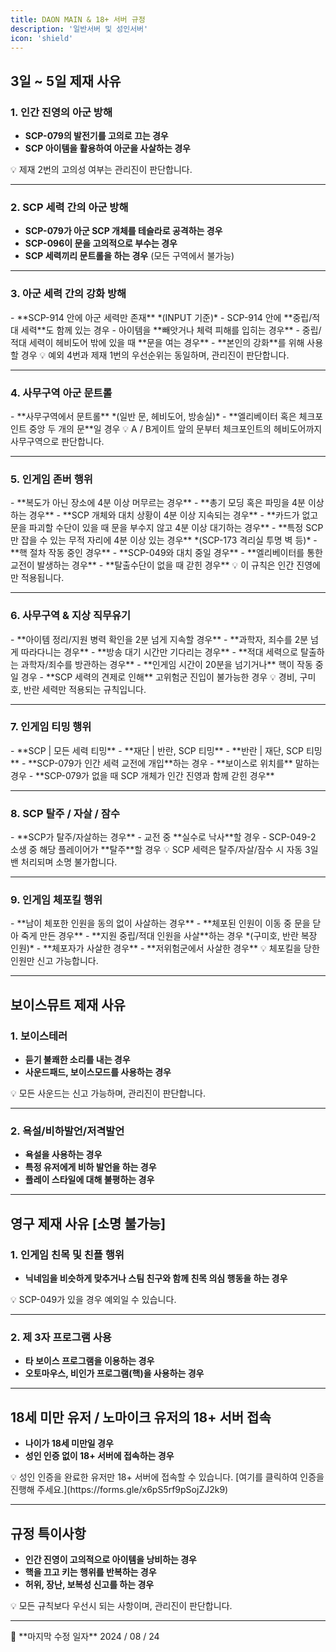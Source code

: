 ```yaml
---
title: DAON MAIN & 18+ 서버 규정
description: '일반서버 및 성인서버'
icon: 'shield'
---
```


## 3일 ~ 5일 제재 사유

### 1. 인간 진영의 아군 방해

- **SCP-079의 발전기를 고의로 끄는 경우**
- **SCP 아이템을 활용하여 아군을 사살하는 경우**

<Callout type="warning">
💡 제재 2번의 고의성 여부는 관리진이 판단합니다.
</Callout>

---

### 2. SCP 세력 간의 아군 방해

- **SCP-079가 아군 SCP 개체를 테슬라로 공격하는 경우**
- **SCP-096이 문을 고의적으로 부수는 경우**
- **SCP 세력끼리 문트롤을 하는 경우** (모든 구역에서 불가능)

---

### 3. 아군 세력 간의 강화 방해

<Tabs>
  <Tab title="주요 제재 사유">
    - **SCP-914 안에 아군 세력만 존재** *(INPUT 기준)*  
  </Tab>

  <Tab title="예외 사항">
    - SCP-914 안에 **중립/적대 세력**도 함께 있는 경우  
    - 아이템을 **빼앗거나 체력 피해를 입히는 경우**  
    - 중립/적대 세력이 헤비도어 밖에 있을 때 **문을 여는 경우**  
    - **본인의 강화**를 위해 사용할 경우
  </Tab>
</Tabs>

<Callout type="info">
💡 예외 4번과 제재 1번의 우선순위는 동일하며, 관리진이 판단합니다.
</Callout>

---

### 4. 사무구역 아군 문트롤

<Tabs>
  <Tab title="주요 제재 사유">
    - **사무구역에서 문트롤** *(일반 문, 헤비도어, 방송실)*  
  </Tab>

  <Tab title="예외 사항">
    - **엘리베이터 혹은 체크포인트 중앙 두 개의 문**일 경우
  </Tab>
</Tabs>

<Callout type="info">
💡 A / B게이트 앞의 문부터 체크포인트의 헤비도어까지 사무구역으로 판단합니다.
</Callout>

---

### 5. 인게임 존버 행위

<Tabs>
  <Tab title="주요 제재 사유">
    - **복도가 아닌 장소에 4분 이상 머무르는 경우**  
    - **총기 모딩 혹은 파밍을 4분 이상 하는 경우**  
    - **SCP 개체와 대치 상황이 4분 이상 지속되는 경우**  
    - **카드가 없고 문을 파괴할 수단이 있을 때 문을 부수지 않고 4분 이상 대기하는 경우**  
    - **특정 SCP만 잡을 수 있는 무적 자리에 4분 이상 있는 경우** *(SCP-173 격리실 투명 벽 등)*  
  </Tab>

  <Tab title="예외 사항">
    - **핵 절차 작동 중인 경우**  
    - **SCP-049와 대치 중일 경우**  
    - **엘리베이터를 통한 교전이 발생하는 경우**  
    - **탈출수단이 없을 때 갇힌 경우**
  </Tab>
</Tabs>

<Callout type="info">
💡 이 규칙은 인간 진영에만 적용됩니다.
</Callout>

---

### 6. 사무구역 & 지상 직무유기

<Tabs>
  <Tab title="주요 제재 사유">
    - **아이템 정리/지원 병력 확인을 2분 넘게 지속할 경우**  
    - **과학자, 죄수를 2분 넘게 따라다니는 경우**  
    - **방송 대기 시간만 기다리는 경우**  
    - **적대 세력으로 탈출하는 과학자/죄수를 방관하는 경우**  
  </Tab>

  <Tab title="예외 사항">
    - **인게임 시간이 20분을 넘기거나** 핵이 작동 중일 경우  
    - **SCP 세력의 견제로 인해** 고위험군 진입이 불가능한 경우
  </Tab>
</Tabs>

<Callout type="info">
💡 경비, 구미호, 반란 세력만 적용되는 규칙입니다.
</Callout>

---

### 7. 인게임 티밍 행위

<Tabs>
  <Tab title="주요 제재 사유">
    - **SCP | 모든 세력 티밍**  
    - **재단 | 반란, SCP 티밍**  
    - **반란 | 재단, SCP 티밍**  
  </Tab>

  <Tab title="예외 사항">
    - **SCP-079가 인간 세력 교전에 개입**하는 경우  
    - **보이스로 위치를** 말하는 경우  
    - **SCP-079가 없을 때 SCP 개체가 인간 진영과 함께 갇힌 경우**
  </Tab>
</Tabs>

---

### 8. SCP 탈주 / 자살 / 잠수

<Tabs>
  <Tab title="주요 제재 사유">
    - **SCP가 탈주/자살하는 경우**  
  </Tab>

  <Tab title="예외 사항">
    - 교전 중 **실수로 낙사**할 경우  
    - SCP-049-2 소생 중 해당 플레이어가 **탈주**할 경우
  </Tab>
</Tabs>

<Callout type="warning">
💡 SCP 세력은 탈주/자살/잠수 시 자동 3일 밴 처리되며 소명 불가합니다.
</Callout>

---

### 9. 인게임 체포킬 행위

<Tabs>
  <Tab title="주요 제재 사유">
    - **남이 체포한 인원을 동의 없이 사살하는 경우**  
    - **체포된 인원이 이동 중 문을 닫아 죽게 만든 경우**  
  </Tab>

  <Tab title="예외 사항">
    - **지원 중립/적대 인원을 사살**하는 경우 *(구미호, 반란 복장 인원)*  
    - **체포자가 사살한 경우**  
    - **저위험군에서 사살한 경우**
  </Tab>
</Tabs>

<Callout type="info">
💡 체포킬을 당한 인원만 신고 가능합니다.
</Callout>

---

## 보이스뮤트 제재 사유

### 1. 보이스테러

- **듣기 불쾌한 소리를 내는 경우**
- **사운드패드, 보이스모드를 사용하는 경우**

<Callout type="warning">
💡 모든 사운드는 신고 가능하며, 관리진이 판단합니다.
</Callout>

---

### 2. 욕설/비하발언/저격발언

- **욕설을 사용하는 경우**
- **특정 유저에게 비하 발언을 하는 경우**
- **플레이 스타일에 대해 불평하는 경우**

---

## 영구 제재 사유 [소명 불가능]

### 1. 인게임 친목 및 친플 행위

- **닉네임을 비슷하게 맞추거나 스팀 친구와 함께 친목 의심 행동을 하는 경우**

<Callout type="info">
💡 SCP-049가 있을 경우 예외일 수 있습니다.
</Callout>

---

### 2. 제 3자 프로그램 사용

- **타 보이스 프로그램을 이용하는 경우**
- **오토마우스, 비인가 프로그램(핵)을 사용하는 경우**

---

## 18세 미만 유저 / 노마이크 유저의 18+ 서버 접속

- **나이가 18세 미만일 경우**
- **성인 인증 없이 18+ 서버에 접속하는 경우**

<Callout type="info">
💡 성인 인증을 완료한 유저만 18+ 서버에 접속할 수 있습니다. [여기를 클릭하여 인증을 진행해 주세요.](https://forms.gle/x6pS5rf9pSojZJ2k9)
</Callout>

---

## 규정 특이사항

- **인간 진영이 고의적으로 아이템을 낭비하는 경우**
- **핵을 끄고 키는 행위를 반복하는 경우**
- **허위, 장난, 보복성 신고를 하는 경우**

<Callout type="info">
💡 모든 규칙보다 우선시 되는 사항이며, 관리진이 판단합니다.
</Callout>

---

<Callout type="info">
📅 **마지막 수정 일자** 2024 / 08 / 24
</Callout>

